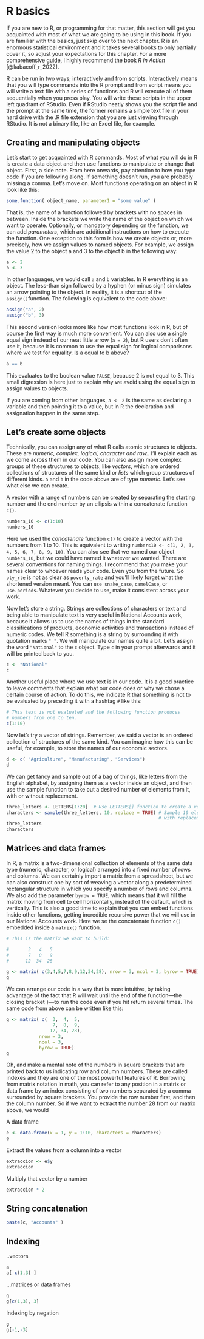 # R basics

If you are new to R, or programming for that matter, this section will get you acquainted with most of what we are going to be using in this book. If you are familiar with the basics, just skip over to the next chapter. R is an enormous statistical environment and it takes several books to only partially cover it, so adjust your expectations for this chapter. For a more comprehensive guide, I highly recommend the book _R in Action_ [@kabacoff_r_2022].

R can be run in two ways; interactively and from scripts. Interactively means that you will type commands into the R prompt and from script means you will write a text file with a series of functions and R will execute all of them sequentially when you press play. You will write these scripts in the upper left quadrant of RStudio. Even if RStudio neatly shows you the script file and the prompt at the same time, the former remains a simple text file in your hard drive with the .R file extension that you are just viewing through RStudio. It is not a binary file, like an Excel file, for example.

## Creating and manipulating objects

Let's start to get acquainted with R commands. Most of what you will do in R is create a data object and then use functions to manipulate or change that object. First, a side note. From here onwards, pay attention to how you type code if you are following along. If something doesn't run, you are probably missing a comma. Let's move on. Most functions operating on an object in R look like this:

```r
some.function( object_name, parameter1 = "some value" )
```

That is, the name of a function followed by brackets with no spaces in between. Inside the brackets we write the name of the object on which we want to operate. Optionally, or mandatory depending on the function, we can add _parameters_, which are additional instructions on how to execute the function. One exception to this form is how we create objects or, more precisely, how we assign values to named objects. For example, we assign the value 2 to the object a and 3 to the object b in the following way:


```r
a <- 2
b <- 3
```

In other languages, we would call `a` and `b` variables. In R everything is an object. The less-than sign followed by a hyphen (or minus sign) simulates an arrow pointing to the object. In reality, it is a shortcut of the `assign()`function. The following is equivalent to the code above:

```r

assign("a", 2)
assign("b", 3)

```

This second version looks more like how most functions look in R, but of course the first way is much more convenient. You can also use a single equal sign instead of our neat little arrow (`a = 2`), but R users don't often use it, because it is common to use the equal sign for logical comparisons where we test for equality. Is a equal to b above?

```r

a == b 
```

This evaluates to the boolean value `FALSE`, because 2 is not equal to 3. This small digression is here just to explain why we avoid using the equal sign to assign values to objects.

If you are coming from other languages, `a <- 2` is the same as declaring a variable and then pointing it to a value, but in R the declaration and assignation happen in the same step.

## Let's create some objects

Technically, you can assign any of what R calls atomic structures to objects. These are _numeric, complex, logical, character and raw._. I'll explain each as we come across them in our code. You can also assign more complex groups of these structures to objects, like _vectors_, which are ordered collections of structures of the same kind or _lists_ which group structures of different kinds. `a` and `b` in the code above are of type _numeric_. Let's see what else we can create.

A vector with a range of numbers can be created by separating the starting number and the end number by an ellipsis within a concatenate function `c()`.

```r
numbers_10 <- c(1:10)
numbers_10
```

Here we used the _concatenate_ function `c()` to create a vector with the numbers from 1 to 10. This is equivalent to writing `numbers10 <- c(1, 2, 3, 4, 5, 6, 7, 8, 9, 10)`. You can also see that we named our object `numbers_10`, but we could have named it whatever we wanted. There are several conventions for naming things. I recommend that you make your names clear to whoever reads your code. Even you from the future. So `pty_rte` is not as clear as `poverty_rate` and you'll likely forget what the shortened version meant. You can `use snake_case`, `camelCase`, or `use.periods`. Whatever you decide to use, make it consistent across your work.

Now let's store a string. Strings are collections of characters or text and being able to manipulate text is very useful in National Accounts work, because it allows us to use the names of things in the standard classifications of products, economic activities and transactions instead of numeric codes. We tell R something is a string by surrounding it with quotation marks `" "`. We will manipulate our names quite a bit. Let's assign the word `"National"` to the `c` object. Type `c` in your prompt afterwards and it will be printed back to you.

```r
c <- "National"
c
```

Another useful place where we use text is in our code. It is a good practice to leave comments that explain what our code does or why we chose a certain course of action. To do this, we indicate R that something is not to be evaluated by preceding it with a hashtag `#` like this:

```r
# This text is not evaluated and the following function produces
# numbers from one to ten.
c(1:10)
```

Now let's try a vector of strings. Remember, we said a vector is an ordered collection of structures of the same kind. You can imagine how this can be useful, for example, to store the names of our economic sectors.

```r
d <- c( "Agriculture", "Manufacturing", "Services")
d
```

We can get fancy and sample out of a bag of things, like letters from the English alphabet, by assigning them as a vector inside an object, and then use the sample function to take out a desired number of elements from it, with or without replacement.  

```r
three_letters <- LETTERS[1:20]  # Use LETTERS[] function to create a vector.
characters <- sample(three_letters, 10, replace = TRUE) # Sample 10 elements
                                                        # with replacement.
three_letters
characters
```

## Matrices and data frames

In R, a matrix is a two-dimensional collection of elements of the same data type (numeric, character, or logical) arranged into a fixed number of rows and columns. We can certainly import a matrix from a spreadsheet, but we can also construct one by sort of weaving a vector along a predetermined rectangular structure in which you specify a number of rows and columns. We also add the parameter `byrow = TRUE`, which means that it will fill the matrix moving from cell to cell horizontally, instead of the default, which is vertically. This is also a good time to explain that you can embed functions inside other functions, getting incredible recursive power that we will use in our National Accounts work. Here we se the concatenate function `c()` embedded inside a `matrix()` function.

```r
# This is the matrix we want to build:

#       3   4   5
#       7   8   9
#      12  34  28

g <- matrix( c(3,4,5,7,8,9,12,34,28), nrow = 3, ncol = 3, byrow = TRUE)
g
```

We can arrange our code in a way that is more intuitive, by taking advantage of the fact that R will wait until the end of the function---the closing bracket `)`---to run the code even if you hit return several times. The same code from above can be written like this:

```r
g <- matrix( c(  3,  4,  5, 
                 7,  8,  9, 
                12, 34, 28), 
            nrow = 3, 
            ncol = 3, 
            byrow = TRUE)
g
```

Oh, and make a mental note of the numbers in square brackets that are printed back to us indicating row and column numbers. These are called indexes and they are one of the most powerful features of R. Borrowing from matrix notation in math, you can refer to any position in a matrix or data frame by an index consisting of two numbers separated by a comma surrounded by square brackets. You provide the row number first, and then the column number. So if we want to extract the number 28 from our matrix above, we would 



A data frame

```r
e <- data.frame(x = 1, y = 1:10, characters = characters)
e
```

Extract the values from a column into a vector

```r
extraccion <- e$y
extraccion
```

Multiply that vector by a number

```r
extraccion * 2
```

## String concatenation

```r
paste(c, "Accounts" )
```

## Indexing

..vectors

```r
a
a[ c(1,3) ]
```

...matrices or data frames

```r
g
g[c(1,3), 3]
```

Indexing by negation

```r
g
g[-1,-3]
```

